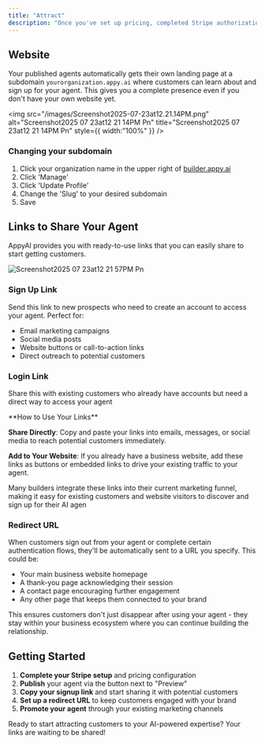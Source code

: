 ```yaml
---
title: "Attract"
description: "Once you've set up pricing, completed Stripe authorization, and published your agent - you can start attracting customers to your agent with shareable links. Attract is where you'll get the URLs to promote your agent and drive signups."
---
```


## Website

Your published agents automatically gets their own landing page at a subdomain `yourorganization.appy.ai` where customers can learn about and sign up for your agent. This gives you a complete presence even if you don't have your own website yet.

<img
  src="/images/Screenshot2025-07-23at12.21.14PM.png"
  alt="Screenshot2025 07 23at12 21 14PM Pn"
  title="Screenshot2025 07 23at12 21 14PM Pn"
  style={{ width:"100%" }}
/>

### Changing your subdomain

1. Click your organization name in the upper right of [builder.appy.ai](http://builder.appy.ai)
2. Click 'Manage'
3. Click 'Update Profile'
4. Change the 'Slug' to your desired subdomain
5. Save

## Links to Share Your Agent

AppyAI provides you with ready-to-use links that you can easily share to start getting customers.

![Screenshot2025 07 23at12 21 57PM Pn](/images/Screenshot2025-07-23at12.21.57PM.png)

### Sign Up Link

Send this link to new prospects who need to create an account to access your agent. Perfect for:

- Email marketing campaigns
- Social media posts
- Website buttons or call-to-action links
- Direct outreach to potential customers

### Login Link

Share this with existing customers who already have accounts but need a direct way to access your agent

<Tip>
  **How to Use Your Links**

  **Share Directly**: Copy and paste your links into emails, messages, or social media to reach potential customers immediately.

  **Add to Your Website**: If you already have a business website, add these links as buttons or embedded links to drive your existing traffic to your agent.

  Many builders integrate these links into their current marketing funnel, making it easy for existing customers and website visitors to discover and sign up for their AI agen
</Tip>

### Redirect URL

When customers sign out from your agent or complete certain authentication flows, they'll be automatically sent to a URL you specify. This could be:

- Your main business website homepage
- A thank-you page acknowledging their session
- A contact page encouraging further engagement
- Any other page that keeps them connected to your brand

This ensures customers don't just disappear after using your agent - they stay within your business ecosystem where you can continue building the relationship.

## Getting Started

1. **Complete your Stripe setup** and pricing configuration
2. **Publish** your agent via the button next to "Preview"
3. **Copy your signup link** and start sharing it with potential customers
4. **Set up a redirect URL** to keep customers engaged with your brand
5. **Promote your agent** through your existing marketing channels

Ready to start attracting customers to your AI-powered expertise? Your links are waiting to be shared\!